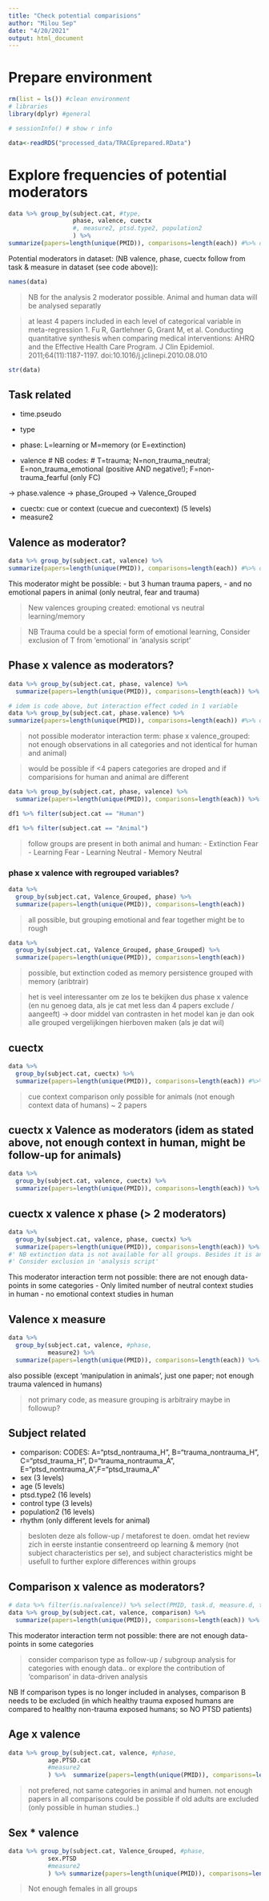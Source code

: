 ```yaml
---
title: "Check potential comparisions"
author: "Milou Sep"
date: "4/20/2021"
output: html_document
---
```


# Prepare environment
```r
rm(list = ls()) #clean environment
# libraries
library(dplyr) #general

# sessionInfo() # show r info
```

```r
data<-readRDS("processed_data/TRACEprepared.RData")
```


# Explore frequencies of potential moderators
```r
data %>% group_by(subject.cat, #type, 
                  phase, valence, cuectx
                  #, measure2, ptsd.type2, population2
                  ) %>%
summarize(papers=length(unique(PMID)), comparisons=length(each)) #%>% data.frame()
```




Potential moderators in dataset: (NB valence, phase, cuectx follow from task & measure in dataset (see code above)):
```r
names(data)
```

> NB for the analysis 2 moderator possible.
> Animal and human data will be analysed separatly

> at least 4 papers included in each level of categorical variable in meta-regression
1. Fu R, Gartlehner G, Grant M, et al. Conducting quantitative synthesis when comparing medical interventions: AHRQ and the Effective Health Care Program. J Clin Epidemiol. 2011;64(11):1187-1197. doi:10.1016/j.jclinepi.2010.08.010

```r
str(data)
```

## Task related

- time.pseudo
- type

- phase: L=learning or M=memory (or E=extinction)
- valence # NB codes: # T=trauma; N=non_trauma_neutral; E=non_trauma_emotional (positive AND negative!); F=non-trauma_fearful (only FC)

-> phase.valence
-> phase_Grouped
-> Valence_Grouped

- cuectx: cue or context (cuecue and cuecontext) (5 levels)
- measure2



## Valence as moderator?
```r
data %>% group_by(subject.cat, valence) %>%
summarize(papers=length(unique(PMID)), comparisons=length(each)) #%>% data.frame() #%>% write.csv2("results/inclusions.by.valence.csv")
```

This moderator might be possible: 
- but 3 human trauma papers, 
- and no emotional papers in animal (only neutral, fear and trauma)




> New valences grouping created: emotional vs neutral learning/memory



> NB Trauma could be a special form of emotional learning, Consider exclusion of T from 'emotional' in 'analysis script'


## Phase x valence as moderators?

```r
data %>% group_by(subject.cat, phase, valence) %>%
  summarize(papers=length(unique(PMID)), comparisons=length(each)) %>% data.frame() #%>% write.csv2("results/inclusions.by.phase.valence.csv")
```

```r
# idem is code above, but interaction effect coded in 1 variable
data %>% group_by(subject.cat, phase.valence) %>%
summarize(papers=length(unique(PMID)), comparisons=length(each)) #%>% data.frame()
```

> not possible moderator interaction term: phase x valence_grouped: not enough observations in all categories and not identical for human and animal)

> would be possible if <4 papers categories are droped and if comparisions for human and animal are different

```r
data %>% group_by(subject.cat, phase, valence) %>%
  summarize(papers=length(unique(PMID)), comparisons=length(each)) %>% filter(papers >=4)->df1

df1 %>% filter(subject.cat == "Human")
```

```r
df1 %>% filter(subject.cat == "Animal")
```

> follow groups are present in both animal and human:
- Extinction Fear
- Learning Fear
- Learning Neutral
- Memory Neutral


### phase x valence with regrouped variables?

```r
data %>% 
  group_by(subject.cat, Valence_Grouped, phase) %>%
  summarize(papers=length(unique(PMID)), comparisons=length(each))
```

> all possible, but grouping emotional and fear together might be to rough

```r
data %>% 
  group_by(subject.cat, Valence_Grouped, phase_Grouped) %>%
  summarize(papers=length(unique(PMID)), comparisons=length(each))
```
> possible, but extinction coded as memory persistence grouped with memory (aribtrair)


> het is veel interessanter om ze los te bekijken dus phase x valence (en nu genoeg data, als je cat met less dan 4 papers exclude / aangeeft)
-> door middel van contrasten in het model kan je dan ook alle grouped vergelijkingen hierboven maken (als je dat wil)




## cuectx
```r
data %>% 
  group_by(subject.cat, cuectx) %>%
  summarize(papers=length(unique(PMID)), comparisons=length(each)) #%>% filter(papers >=4) #%>% write.csv2("results/inclusions.by.cuectx.csv")
```

> cue context comparison only possible for animals (not enough context data of humans) ~ 2 papers

## cuectx x Valence as moderators (idem as stated above, not enough context in human, might be follow-up for animals)
```r
data %>% 
  group_by(subject.cat, valence, cuectx) %>%
  summarize(papers=length(unique(PMID)), comparisons=length(each)) %>% filter(papers >=4) #%>% write.csv2("results/inclusions.by.cuectx.csv")
```

## cuectx x valence x phase (> 2 moderators)
```r
data %>% 
  group_by(subject.cat, valence, phase, cuectx) %>%
  summarize(papers=length(unique(PMID)), comparisons=length(each)) %>% filter(papers >=4) #%>% write.csv2("results/inclusions.by.phase.cuectx.csv")
#' NB extinction data is not available for all groups. Besides it is an specific for of fear learning..
#' Consider exclusion in 'analysis script'
```
This moderator interaction term not possible: there are not enough data-points in some categories
- Only limited number of neutral context studies in human 
- no emotional context studies in human




## Valence x measure
```r
data %>% 
  group_by(subject.cat, valence, #phase, 
           measure2) %>%
  summarize(papers=length(unique(PMID)), comparisons=length(each)) %>% filter(papers >=4)
```
also possible (except 'manipulation in animals', just one paper; not enough trauma valenced in humans)

> not primary code, as measure grouping is arbitrairy
> maybe in followup?


## Subject related 
- comparison: CODES: A="ptsd_nontrauma_H", B="trauma_nontrauma_H", C="ptsd_trauma_H",  D="trauma_nontrauma_A", E="ptsd_nontrauma_A",F="ptsd_trauma_A"
- sex (3 levels)
- age (5 levels)
- ptsd.type2 (16 levels)
- control type (3 levels)
- population2 (16 levels)
- rhythm (only different levels for animal)


> besloten deze als follow-up / metaforest te doen. omdat het review zich in eerste instantie consentreerd op learning & memory (not subject characteristics per se), and subject characteristics might be usefull to further explore differences within groups


## Comparison x valence as moderators?
```r
# data %>% filter(is.na(valence)) %>% select(PMID, task.d, measure.d, task.m, measure.m) %>% head()
data %>% group_by(subject.cat, valence, comparison) %>%
  summarize(papers=length(unique(PMID)), comparisons=length(each)) %>% data.frame() #%>% write.csv2("results/inclusions.by.comparisons.valence.csv") # to save
```
This moderator interaction term not possible: there are not enough data-points in some categories

> consider comparison type as follow-up / subgroup analysis for categories with enough data.. or explore the contribution of 'comparison' in data-driven analysis

NB If comparison types is no longer included in analyses, comparison B needs to be excluded (in which healthy trauma exposed humans are compared to healthy non-trauma exposed humans; so NO PTSD patients)


## Age x valence
```r
data %>% group_by(subject.cat, valence, #phase, 
           age.PTSD.cat
           #measure2
           ) %>%  summarize(papers=length(unique(PMID)), comparisons=length(each))
```

> not prefered, not same categories in animal and humen. not enough papers in all comparisons
could be possible if old adults are excluded (only possible in human studies..)


## Sex * valence
```r
data %>% group_by(subject.cat, Valence_Grouped, #phase, 
           sex.PTSD
           #measure2
           ) %>% summarize(papers=length(unique(PMID)), comparisons=length(each))
```
>Not enough females in all groups


